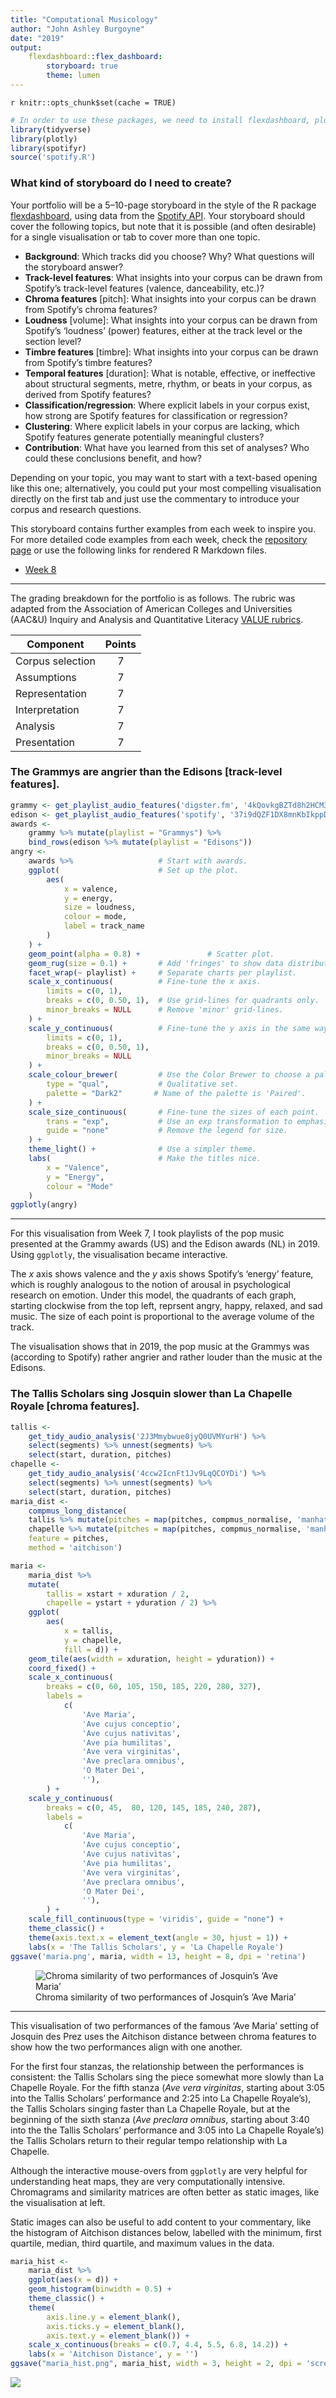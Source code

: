 ```yaml
---
title: "Computational Musicology"
author: "John Ashley Burgoyne"
date: "2019"
output: 
    flexdashboard::flex_dashboard:
        storyboard: true
        theme: lumen
---
```


`r knitr::opts_chunk$set(cache = TRUE)`

```r
# In order to use these packages, we need to install flexdashboard, plotly, and Cairo.
library(tidyverse)
library(plotly)
library(spotifyr)
source('spotify.R')

```

### What kind of storyboard do I need to create?

Your portfolio will be a 5–10-page storyboard in the style of the R package [flexdashboard](https://rmarkdown.rstudio.com/flexdashboard/using.html#storyboards), using data from the [Spotify API](https://developer.spotify.com). Your storyboard should cover the following topics, but note that it is possible (and often desirable) for a single visualisation or tab to cover more than one topic.

  - **Background**: Which tracks did you choose? Why? What questions will the storyboard answer?
  - **Track-level features**: What insights into your corpus can be drawn from Spotify’s track-level features (valence, danceability, etc.)?
  - **Chroma features** [pitch]: What insights into your corpus can be drawn from Spotify’s chroma features?
  - **Loudness** [volume]: What insights into your corpus can be drawn from Spotify’s ‘loudness’ (power) features, either at the track level or the section level?
  - **Timbre features** [timbre]: What insights into your corpus can be drawn from Spotify’s timbre features?
  - **Temporal features** [duration]: What is notable, effective, or ineffective about structural segments, metre, rhythm, or beats in your corpus, as derived from Spotify features?
  - **Classification/regression**: Where explicit labels in your corpus exist, how strong are Spotify features for classification or regression?
  - **Clustering**: Where explicit labels in your corpus are lacking, which Spotify features generate potentially meaningful clusters?
  - **Contribution**: What have you learned from this set of analyses? Who could these conclusions benefit, and how?

Depending on your topic, you may want to start with a text-based opening like this one; alternatively, you could put your most compelling visualisation directly on the first tab and just use the commentary to introduce your corpus and research questions.

This storyboard contains further examples from each week to inspire you. For more detailed code examples from each week, check the [repository page](https://github.com/jaburgoyne/compmus2019) or use the following links for rendered R Markdown files.

- [Week 8](compmus2019-w8.nb.html)


***

The grading breakdown for the portfolio is as follows. The rubric was adapted from the Association of American Colleges and Universities (AAC&U) Inquiry and Analysis and Quantitative Literacy [VALUE rubrics](https://www.aacu.org/value-rubrics).

| Component        | Points |
|------------------|:------:|
| Corpus selection |      7 |
| Assumptions      |      7 |
| Representation   |      7 |
| Interpretation   |      7 |
| Analysis         |      7 |
| Presentation     |      7 |

### The Grammys are angrier than the Edisons [track-level features].

```r
grammy <- get_playlist_audio_features('digster.fm', '4kQovkgBZTd8h2HCM3fF31')
edison <- get_playlist_audio_features('spotify', '37i9dQZF1DX8mnKbIkppDf')
awards <-
    grammy %>% mutate(playlist = "Grammys") %>%
    bind_rows(edison %>% mutate(playlist = "Edisons"))
angry <-
    awards %>%                   # Start with awards.
    ggplot(                      # Set up the plot.
        aes(
            x = valence,
            y = energy,
            size = loudness,
            colour = mode,
            label = track_name
        )
    ) +
    geom_point(alpha = 0.8) +               # Scatter plot.
    geom_rug(size = 0.1) +       # Add 'fringes' to show data distribution.
    facet_wrap(~ playlist) +     # Separate charts per playlist.
    scale_x_continuous(          # Fine-tune the x axis.
        limits = c(0, 1),
        breaks = c(0, 0.50, 1),  # Use grid-lines for quadrants only.
        minor_breaks = NULL      # Remove 'minor' grid-lines.
    ) +
    scale_y_continuous(          # Fine-tune the y axis in the same way.
        limits = c(0, 1),
        breaks = c(0, 0.50, 1),
        minor_breaks = NULL
    ) +
    scale_colour_brewer(         # Use the Color Brewer to choose a palette.
        type = "qual",           # Qualitative set.
        palette = "Dark2"       # Name of the palette is 'Paired'.
    ) +
    scale_size_continuous(       # Fine-tune the sizes of each point.
        trans = "exp",           # Use an exp transformation to emphasise loud.
        guide = "none"           # Remove the legend for size.
    ) +
    theme_light() +              # Use a simpler theme.
    labs(                        # Make the titles nice.
        x = "Valence",
        y = "Energy",
        colour = "Mode"
    )
ggplotly(angry)
```

***

For this visualisation from Week 7, I took playlists of the pop music presented at the Grammy awards (US) and the Edison awards (NL) in 2019. Using `ggplotly`, the visualisation became interactive.

The *x* axis shows valence and the *y* axis shows Spotify's ‘energy’ feature, which is roughly analogous to the notion of arousal in psychological research on emotion. Under this model, the quadrants of each graph, starting clockwise from the top left, reprsent angry, happy, relaxed, and sad music. The size of each point is proportional to the average volume of the track.

The visualisation shows that in 2019, the pop music at the Grammys was (according to Spotify) rather angrier and rather louder than the music at the Edisons.

### The Tallis Scholars sing Josquin slower than La Chapelle Royale [chroma features].

```r
tallis <- 
    get_tidy_audio_analysis('2J3Mmybwue0jyQ0UVMYurH') %>% 
    select(segments) %>% unnest(segments) %>% 
    select(start, duration, pitches)
chapelle <- 
    get_tidy_audio_analysis('4ccw2IcnFt1Jv9LqQCOYDi') %>% 
    select(segments) %>% unnest(segments) %>% 
    select(start, duration, pitches)
maria_dist <- 
    compmus_long_distance(
    tallis %>% mutate(pitches = map(pitches, compmus_normalise, 'manhattan')),
    chapelle %>% mutate(pitches = map(pitches, compmus_normalise, 'manhattan')),
    feature = pitches,
    method = 'aitchison')
```

```r
maria <- 
    maria_dist %>% 
    mutate(
        tallis = xstart + xduration / 2, 
        chapelle = ystart + yduration / 2) %>% 
    ggplot(
        aes(
            x = tallis,
            y = chapelle,
            fill = d)) + 
    geom_tile(aes(width = xduration, height = yduration)) +
    coord_fixed() +
    scale_x_continuous(
        breaks = c(0, 60, 105, 150, 185, 220, 280, 327), 
        labels = 
            c(
                'Ave Maria',
                'Ave cujus conceptio',
                'Ave cujus nativitas',
                'Ave pia humilitas',
                'Ave vera virginitas',
                'Ave preclara omnibus',
                'O Mater Dei',
                ''),
        ) +
    scale_y_continuous(
        breaks = c(0, 45,  80, 120, 145, 185, 240, 287), 
        labels = 
            c(
                'Ave Maria',
                'Ave cujus conceptio',
                'Ave cujus nativitas',
                'Ave pia humilitas',
                'Ave vera virginitas',
                'Ave preclara omnibus',
                'O Mater Dei',
                ''),
        ) +
    scale_fill_continuous(type = 'viridis', guide = "none") +
    theme_classic() + 
    theme(axis.text.x = element_text(angle = 30, hjust = 1)) +
    labs(x = 'The Tallis Scholars', y = 'La Chapelle Royale')
ggsave('maria.png', maria, width = 13, height = 8, dpi = 'retina')
```

![Chroma similarity of two performances of Josquin’s ‘Ave Maria’](maria.png)

***

This visualisation of two performances of the famous ‘Ave Maria’ setting of Josquin des Prez uses the Aitchison distance between chroma features to show how the two performances align with one another. 

For the first four stanzas, the relationship between the performances is consistent: the Tallis Scholars sing the piece somewhat more slowly than La Chapelle Royale. For the fifth stanza (*Ave vera virginitas*, starting about 3:05 into the Tallis Scholars’ performance and 2:25 into La Chapelle Royale’s), the Tallis Scholars singing faster than La Chapelle Royale, but at the beginning of the sixth stanza (*Ave preclara omnibus*, starting about 3:40 into the the Tallis Scholars’ performance and 3:05 into La Chapelle Royale’s) the Tallis Scholars return to their regular tempo relationship with La Chapelle.

Although the interactive mouse-overs from `ggplotly` are very helpful for understanding heat maps, they are very computationally intensive. Chromagrams and similarity matrices are often better as static images, like the visualisation at left.

Static images can also be useful to add content to your commentary, like the histogram of Aitchison distances below, labelled with the minimum, first quartile, median, third quartile, and maximum values in the data.

```r
maria_hist <- 
    maria_dist %>% 
    ggplot(aes(x = d)) +
    geom_histogram(binwidth = 0.5) +
    theme_classic() + 
    theme(
        axis.line.y = element_blank(), 
        axis.ticks.y = element_blank(),
        axis.text.y = element_blank()) +
    scale_x_continuous(breaks = c(0.7, 4.4, 5.5, 6.8, 14.2)) +
    labs(x = 'Aitchison Distance', y = '')
ggsave("maria_hist.png", maria_hist, width = 3, height = 2, dpi = 'screen')
```

![](maria_hist.png)
